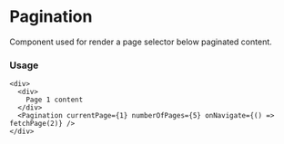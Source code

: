
<Meta title="MDX|Pagination" component={Pagination} />

# Pagination
Component used for render a page selector below paginated content.

### Usage

```tsx
<div>
  <div>
    Page 1 content
  </div>
  <Pagination currentPage={1} numberOfPages={5} onNavigate={() => fetchPage(2)} />
</div>
```


<Props of={Pagination} />
